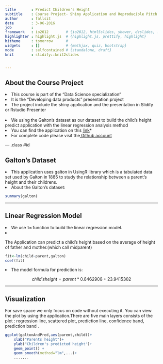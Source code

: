 ```yaml
---
title       : Predict Children's Height
subtitle    : Course Project- Shiny Application and Reproducible Pitch
author      : fallsit
date        : 3-06-2016
job         : 
framework   : io2012        # {io2012, html5slides, shower, dzslides, ...}
highlighter : highlight.js  # {highlight.js, prettify, highlight}
hitheme     : tomorrow      # 
widgets     : []            # {mathjax, quiz, bootstrap}
mode        : selfcontained # {standalone, draft}
knit        : slidify::knit2slides


---
```


## About the Course Project 
<ui>
<li>This course is part of the "Data Science specialization"</li>
<li>It is the "Developing data products" presentation project</li>
<li>The project include the shiny application and the presentation in Slidify or Rstudio Presenter</li>
<ui/>
</br>
<ui>
<li>We using the Galton's dataset as our dataset to build the child's height predict application with the linear regression analysis method </li>
<li>You can find the application on this <a href="https://fallsit.shinyapps.io/Developing_Data_Products_Course_Project/">link</a>*</li>
<li>For complete code please visit the<a href="https://github.com/fallsit/Shiny_Application_and_Reproducible_Pitch"> Github account</a></li>
</ui>


--- .class #id 

## Galton's Dataset
<ui>
<li>This application uses galton in UsingR library which is a tabulated data set used by Galton in 1885 to study the relationship between a parent’s height and their childrens.</li>
<li>About the Galton's dataset:</li>
<ui>
```r
summary(galton)
```

--- 

## Linear Regression Model
<ui>
<li>We use <code>lm</code> function to build the linear regression model.
<li>The Application can predict a child's height based on the average of height of father and mother.(which call midparent)
```r
fit<-lm(child~parent,galton)
coef(fit)
```
<li>The model formula for prediction is:</li>
$$child's height=parent*0.6462906+23.9415302$$
</ui>

---

## Visualization
For save space we only focus on code without executing it. You can view the plot by using the application.There are five main layers consists of the plot : regression line, scattered plot, prediction line,  confidence band, prediction band .

```r
ggplot(galtonAndPred,aes(parent,child))+
    xlab("Parents height")+
    ylab("Children's predicted height")+
    geom_point() +
    geom_smooth(method="lm",...)+
    .......
```
